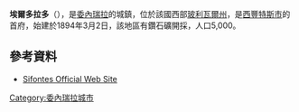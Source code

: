 {{Coord|6|43|0|N|61|37|0|W|display=title}}

'''埃爾多拉多'''（{{lang-es|El Dorado}}），是[[委內瑞拉|委內瑞拉]]的城鎮，位於該國西部[[玻利瓦爾州|玻利瓦爾州]]，是[[西豐特斯市|西豐特斯市]]的首府，始建於1894年3月2日，該地區有鑽石礦開採，人口5,000。

==參考資料==
*[http://sifontes-bolivar.gob.ve/ Sifontes Official Web Site]{{dead link|date=2017年12月 |bot=InternetArchiveBot |fix-attempted=yes }}  {{es icon}}

{{Venezuela-geo-stub}}
[[Category:委內瑞拉城市|Category:委內瑞拉城市]]